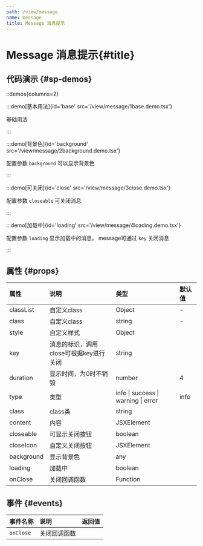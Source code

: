 ```yaml
---
path: /view/message
name: message
title: Message 消息提示
---
```



<div class="sys-ctx-main-left">

# Message 消息提示\{#title\}

## 代码演示 \{#sp-demos\}

::demos{columns=2}

:::demo[基本用法]{id='base' src='/view/message/1base.demo.tsx'}

基础用法

:::



:::demo[背景色]{id='background' src='/view/message/2background.demo.tsx'}

配置参数 `background` 可以显示背景色

:::



:::demo[可关闭]{id='close' src='/view/message/3close.demo.tsx'}

配置参数 `closeable` 可关闭消息

:::


:::demo[加载中]{id='loading' src='/view/message/4loading.demo.tsx'}

配置参数 `loading` 显示加载中的消息， message可通过 `key` 关闭消息

:::




## 属性 \{#props\}

| 属性 | 说明 | 类型 | 默认值 |
| :--- | :---- | :--- | :--- |
|classList|自定义class|Object|-|
|class|自定义class|string|-|
|style|自定义样式|Object||
|key|消息的标识，调用close可根据key进行关闭|string||
|duration|显示时间，为0时不销毁|number|4|
|type|类型|info &#124; success &#124; warning &#124; error|info|
|class|class类|string||
|content|内容|JSXElement||
|closeable|可显示关闭按钮|boolean||
|closeIcon|自定义关闭按钮|JSXElement||
|background|显示背景色|any||
|loading|加载中|boolean||
|onClose|关闭回调函数|Function||

## 事件 \{#events\}

| 事件名称 | 说明 | 返回值|
| :--- | :---- | :--- |
|`onClose`|关闭回调函数||




</div>